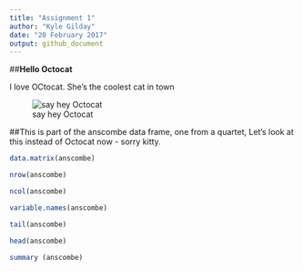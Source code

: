 ```yaml
---
title: "Assignment 1"
author: "Kyle Gilday"
date: "20 February 2017"
output: github_document
---
```

##**Hello Octocat**

I love OCtocat. She's the coolest cat in town

![say hey Octocat](https://dl.dropboxusercontent.com/u/11805474/painblogr/biostats/assignments/octocat.png)

##This is part of the anscombe data frame, one from a quartet, Let's look at this instead of Octocat now - sorry kitty.
```r
data.matrix(anscombe)

nrow(anscombe)

ncol(anscombe)

variable.names(anscombe)

tail(anscombe)

head(anscombe)

summary (anscombe)
```